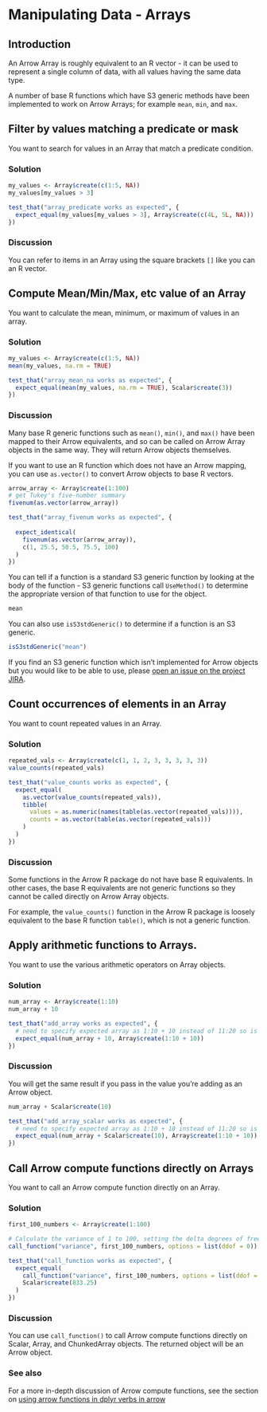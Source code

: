 # Manipulating Data - Arrays

## Introduction

An Arrow Array is roughly equivalent to an R vector - it can be used to 
represent a single column of data, with all values having the same data type.  

A number of base R functions which have S3 generic methods have been implemented 
to work on Arrow Arrays; for example `mean`, `min`, and `max`.  

## Filter by values matching a predicate or mask

You want to search for values in an Array that match a predicate condition.

### Solution

```r
my_values <- Array$create(c(1:5, NA))
my_values[my_values > 3]
```
```r
test_that("array_predicate works as expected", {
  expect_equal(my_values[my_values > 3], Array$create(c(4L, 5L, NA)))
})
```

### Discussion

You can refer to items in an Array using the square brackets `[]` like you can
an R vector.

## Compute Mean/Min/Max, etc value of an Array

You want to calculate the mean, minimum, or maximum of values in an array.

### Solution

```r
my_values <- Array$create(c(1:5, NA))
mean(my_values, na.rm = TRUE)
```
```r
test_that("array_mean_na works as expected", {
  expect_equal(mean(my_values, na.rm = TRUE), Scalar$create(3))
})
```

### Discussion

Many base R generic functions such as `mean()`, `min()`, and `max()` have been
mapped to their Arrow equivalents, and so can be called on Arrow Array objects 
in the same way. They will return Arrow objects themselves.

If you want to use an R function which does not have an Arrow mapping, you can 
use `as.vector()` to convert Arrow objects to base R vectors.

```r
arrow_array <- Array$create(1:100)
# get Tukey's five-number summary
fivenum(as.vector(arrow_array))
```
```r

test_that("array_fivenum works as expected", {
  
  expect_identical(
    fivenum(as.vector(arrow_array)),
    c(1, 25.5, 50.5, 75.5, 100)
  )
})

```

You can tell if a function is a standard S3 generic function by looking 
at the body of the function - S3 generic functions call `UseMethod()`
to determine the appropriate version of that function to use for the object.

```r
mean
```

You can also use `isS3stdGeneric()` to determine if a function is an S3 generic.

```r
isS3stdGeneric("mean")
```

If you find an S3 generic function which isn't implemented for Arrow objects 
but you would like to be able to use, please 
[open an issue on the project JIRA](https://issues.apache.org/jira/projects/ARROW/issues).

## Count occurrences of elements in an Array

You want to count repeated values in an Array.

### Solution

```r
repeated_vals <- Array$create(c(1, 1, 2, 3, 3, 3, 3, 3))
value_counts(repeated_vals)
```

```r
test_that("value_counts works as expected", {
  expect_equal(
    as.vector(value_counts(repeated_vals)),
    tibble(
      values = as.numeric(names(table(as.vector(repeated_vals)))),
      counts = as.vector(table(as.vector(repeated_vals)))
    )
  )
})
```

### Discussion

Some functions in the Arrow R package do not have base R equivalents. In other 
cases, the base R equivalents are not generic functions so they cannot be called
directly on Arrow Array objects.

For example, the `value_counts()` function in the Arrow R package is loosely 
equivalent to the base R function `table()`, which is not a generic function. 

## Apply arithmetic functions to Arrays.

You want to use the various arithmetic operators on Array objects.

### Solution

```r
num_array <- Array$create(1:10)
num_array + 10
```
```r
test_that("add_array works as expected", {
  # need to specify expected array as 1:10 + 10 instead of 11:20 so is double not integer
  expect_equal(num_array + 10, Array$create(1:10 + 10))
})
```

### Discussion

You will get the same result if you pass in the value you're adding as an Arrow object.

```r
num_array + Scalar$create(10)
```
```r
test_that("add_array_scalar works as expected", {
  # need to specify expected array as 1:10 + 10 instead of 11:20 so is double not integer
  expect_equal(num_array + Scalar$create(10), Array$create(1:10 + 10))
})
```

## Call Arrow compute functions directly on Arrays

You want to call an Arrow compute function directly on an Array.

### Solution

```r
first_100_numbers <- Array$create(1:100)

# Calculate the variance of 1 to 100, setting the delta degrees of freedom to 0.
call_function("variance", first_100_numbers, options = list(ddof = 0))

```
```r
test_that("call_function works as expected", {
  expect_equal(
    call_function("variance", first_100_numbers, options = list(ddof = 0)),
    Scalar$create(833.25)
  )
})
```
### Discussion

You can use `call_function()` to call Arrow compute functions directly on 
Scalar, Array, and ChunkedArray objects.  The returned object will be an Arrow object.

### See also

For a more in-depth discussion of Arrow compute functions, see the section on [using arrow functions in dplyr verbs in arrow](#use-arrow-functions-in-dplyr-verbs-in-arrow)
